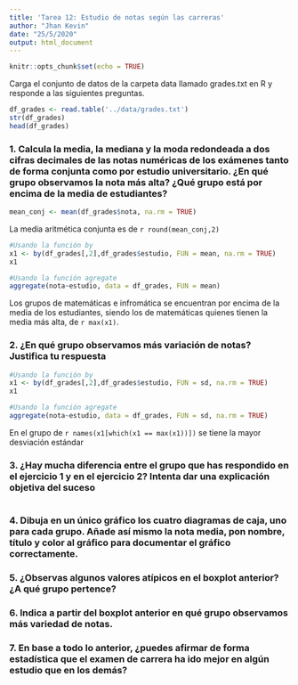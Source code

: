 ```yaml
---
title: 'Tarea 12: Estudio de notas según las carreras'
author: "Jhan Kevin"
date: "25/5/2020"
output: html_document
---
```


```r
knitr::opts_chunk$set(echo = TRUE)
```

Carga el conjunto de datos de la carpeta data llamado grades.txt en R y responde a las siguientes preguntas.

```r

df_grades <- read.table('../data/grades.txt')
str(df_grades)
head(df_grades)
```

### 1. Calcula la media, la mediana y la moda redondeada a dos cifras decimales de las notas numéricas de los exámenes tanto de forma conjunta como por estudio universitario. ¿En qué grupo observamos la nota más alta? ¿Qué grupo está por encima de la media de estudiantes?

```r

mean_conj <- mean(df_grades$nota, na.rm = TRUE)
```

La media aritmética conjunta es de `r round(mean_conj,2)`

```r

#Usando la función by
x1 <- by(df_grades[,2],df_grades$estudio, FUN = mean, na.rm = TRUE)
x1

#Usando la función agregate
aggregate(nota~estudio, data = df_grades, FUN = mean)
```

Los grupos de matemáticas e infromática se encuentran por encima de la media de los estudiantes, siendo los de matemáticas quienes tienen la media más alta, de `r max(x1)`. 

### 2. ¿En qué grupo observamos más variación de notas? Justifica tu respuesta

```r

#Usando la función by
x1 <- by(df_grades[,2],df_grades$estudio, FUN = sd, na.rm = TRUE)
x1

#Usando la función agregate
aggregate(nota~estudio, data = df_grades, FUN = sd, na.rm = TRUE)
```

En el grupo de `r names(x1[which(x1 == max(x1))])` se tiene la mayor desviación estándar

### 3. ¿Hay mucha diferencia entre el grupo que has respondido en el ejercicio 1 y en el ejercicio 2? Intenta dar una explicación objetiva del suceso

```r


```


### 4. Dibuja en un único gráfico los cuatro diagramas de caja, uno para cada grupo. Añade así mismo la nota media, pon nombre, título y color al gráfico para documentar el gráfico correctamente.



### 5. ¿Observas algunos valores atípicos en el boxplot anterior? ¿A qué grupo pertence?



### 6. Indica a partir del boxplot anterior en qué grupo observamos más variedad de notas.



### 7. En base a todo lo anterior, ¿puedes afirmar de forma estadística que el examen de carrera ha ido mejor en algún estudio que en los demás? 
